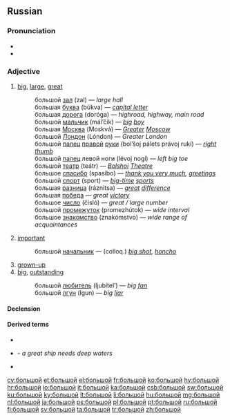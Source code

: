 ==Russian==

===Pronunciation===
* {{IPA|[bʌlʲˈʂo̞j]|lang=ru}}
* {{audio|Ru-большой.ogg|Audio}}

===Adjective===
{{ru-adj|большо́й|больше|бо́льше|наибольший|наибо́льший|comp2=бо́льший}}

# [[big]], [[large]], [[great]]
#: большой [[зал]] (zal) — ''large hall''
#: большая [[буква]] (búkva) — ''[[capital letter]]''
#: большая [[дорога]] (doróga) — ''highroad, highway, main road''
#: большой [[мальчик]] (mál’čik) — ''[[big]] [[boy]]''
#: большая [[Москва]] (Moskvá) — ''[[Greater]] [[Moscow]]''
#: большой [[Лондон]] (Lóndon) — ''Greater London''
#: большой [[палец]] [[правый|правой]] [[рука|руки]] (bol’šoj pálets právoj rukí) — ''[[right]] [[thumb]]''
#: большой [[палец]] левой ноги (lévoj nogí) — ''left big toe''
#: большой [[театр]] (teátr) — ''[[Bolshoi]] [[theatre|Theatre]]''
#: большое [[спасибо]] (spasíbo) — ''[[thank you very much]], [[greeting]]s''
#: большой [[спорт]] (sport) — ''[[big-time]] [[sport]]s''
#: большая [[разница]] (ráznitsa) — ''[[great]] [[difference]]''
#: большая [[победа]] — ''great [[victory]]''
#: большое [[число]] (čisló) — ''great / large number''
#: большой [[промежуток]] (promezhútok) — ''wide interval''
#: большое [[знакомство]] (znakómstvo) — ''wide range of acquaintances''
# [[important]]
#: большой [[начальник]] — (colloq.) ''[[big shot]], [[honcho]]''
# [[grown-up]]
# [[big]], [[outstanding]]
#: большой [[любитель]] (ljubítel’) — ''big [[fan#English|fan]]''
#: большой [[лгун]] (lgun) — ''big [[liar#English|liar]]''

====Declension====
{{ru-adjective5|больш|больш|вели́к|велика́|велико́|велики́|о}}

====Derived terms====
* {{l|ru|де́лать больши́е глаза́}}
* {{l|ru|большо́му кораблю́ большо́е пла́вание}} - ''a great ship needs deep waters''
* {{l|ru|большой пожар|g=m}}

[[cy:большой]]
[[et:большой]]
[[el:большой]]
[[fr:большой]]
[[ko:большой]]
[[hy:большой]]
[[hr:большой]]
[[io:большой]]
[[it:большой]]
[[ka:большой]]
[[csb:большой]]
[[sw:большой]]
[[ku:большой]]
[[ky:большой]]
[[lt:большой]]
[[li:большой]]
[[hu:большой]]
[[mg:большой]]
[[nl:большой]]
[[ja:большой]]
[[ps:большой]]
[[pl:большой]]
[[pt:большой]]
[[ru:большой]]
[[fi:большой]]
[[sv:большой]]
[[ta:большой]]
[[tr:большой]]
[[zh:большой]]